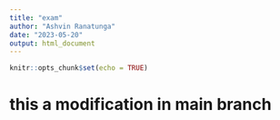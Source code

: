 ```yaml
---
title: "exam"
author: "Ashvin Ranatunga"
date: "2023-05-20"
output: html_document
---
```


```r
knitr::opts_chunk$set(echo = TRUE)
```

# this a modification in main branch